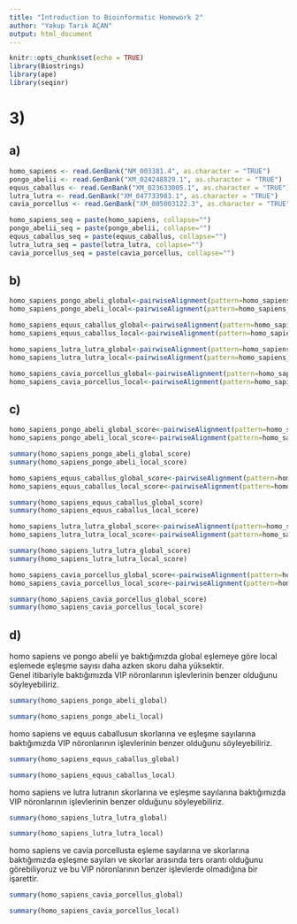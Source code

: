 ```yaml
---
title: "Introduction to Bioinformatic Homework 2"
author: "Yakup Tarık AÇAN"
output: html_document
---
```


```r
knitr::opts_chunk$set(echo = TRUE)
library(Biostrings)
library(ape)
library(seqinr)
```

# 3)

## a)

```r
homo_sapiens <- read.GenBank("NM_003381.4", as.character = "TRUE")
pongo_abelii <- read.GenBank("XM_024248829.1", as.character = "TRUE")
equus_caballus <- read.GenBank("XM_023633005.1", as.character = "TRUE")
lutra_lutra <- read.GenBank("XM_047733983.1", as.character = "TRUE")
cavia_porcellus <- read.GenBank("XM_005003122.3", as.character = "TRUE")

homo_sapiens_seq = paste(homo_sapiens, collapse="")
pongo_abelii_seq = paste(pongo_abelii, collapse="")
equus_caballus_seq = paste(equus_caballus, collapse="")
lutra_lutra_seq = paste(lutra_lutra, collapse="")
cavia_porcellus_seq = paste(cavia_porcellus, collapse="")
```

## b)

```r
homo_sapiens_pongo_abeli_global<-pairwiseAlignment(pattern=homo_sapiens_seq, subject=pongo_abelii_seq, type="global")
homo_sapiens_pongo_abeli_local<-pairwiseAlignment(pattern=homo_sapiens_seq, subject=pongo_abelii_seq, type="local")

homo_sapiens_equus_caballus_global<-pairwiseAlignment(pattern=homo_sapiens_seq, subject=equus_caballus_seq, type="global")
homo_sapiens_equus_caballus_local<-pairwiseAlignment(pattern=homo_sapiens_seq, subject=equus_caballus_seq, type="local")

homo_sapiens_lutra_lutra_global<-pairwiseAlignment(pattern=homo_sapiens_seq, subject=lutra_lutra_seq, type="global")
homo_sapiens_lutra_lutra_local<-pairwiseAlignment(pattern=homo_sapiens_seq, subject=lutra_lutra_seq, type="local")

homo_sapiens_cavia_porcellus_global<-pairwiseAlignment(pattern=homo_sapiens_seq, subject=cavia_porcellus_seq, type="global")
homo_sapiens_cavia_porcellus_local<-pairwiseAlignment(pattern=homo_sapiens_seq, subject=cavia_porcellus_seq, type="local")
```

## c)

```r
homo_sapiens_pongo_abeli_global_score<-pairwiseAlignment(pattern=homo_sapiens_seq, subject=pongo_abelii_seq, type="global",scoreOnly=TRUE)
homo_sapiens_pongo_abeli_local_score<-pairwiseAlignment(pattern=homo_sapiens_seq, subject=pongo_abelii_seq, type="local",scoreOnly=TRUE)

summary(homo_sapiens_pongo_abeli_global_score)
summary(homo_sapiens_pongo_abeli_local_score)
```

```r
homo_sapiens_equus_caballus_global_score<-pairwiseAlignment(pattern=homo_sapiens_seq, subject=equus_caballus_seq, type="global",scoreOnly=TRUE)
homo_sapiens_equus_caballus_local_score<-pairwiseAlignment(pattern=homo_sapiens_seq, subject=equus_caballus_seq, type="local",scoreOnly=TRUE)

summary(homo_sapiens_equus_caballus_global_score)
summary(homo_sapiens_equus_caballus_local_score)
```

```r
homo_sapiens_lutra_lutra_global_score<-pairwiseAlignment(pattern=homo_sapiens_seq, subject=lutra_lutra_seq, type="global",scoreOnly=TRUE)
homo_sapiens_lutra_lutra_local_score<-pairwiseAlignment(pattern=homo_sapiens_seq, subject=lutra_lutra_seq, type="local",scoreOnly=TRUE)

summary(homo_sapiens_lutra_lutra_global_score)
summary(homo_sapiens_lutra_lutra_local_score)
```

```r
homo_sapiens_cavia_porcellus_global_score<-pairwiseAlignment(pattern=homo_sapiens_seq, subject=cavia_porcellus_seq, type="global",scoreOnly=TRUE)
homo_sapiens_cavia_porcellus_local_score<-pairwiseAlignment(pattern=homo_sapiens_seq, subject=cavia_porcellus_seq, type="local",scoreOnly=TRUE)

summary(homo_sapiens_cavia_porcellus_global_score)
summary(homo_sapiens_cavia_porcellus_local_score)
```

## d) 

homo sapiens ve pongo abelii ye baktığımızda global eşlemeye göre local eşlemede eşleşme sayısı daha azken skoru daha yüksektir.\
Genel itibariyle baktığımızda VIP nöronlarının işlevlerinin benzer olduğunu söyleyebiliriz.

```r
summary(homo_sapiens_pongo_abeli_global)
```

```r
summary(homo_sapiens_pongo_abeli_local)
```

homo sapiens ve equus caballusun skorlarına ve eşleşme sayılarına baktığımızda VIP nöronlarının işlevlerinin benzer olduğunu söyleyebiliriz.

```r
summary(homo_sapiens_equus_caballus_global)
```

```r
summary(homo_sapiens_equus_caballus_local)
```

homo sapiens ve lutra lutranın skorlarına ve eşleşme sayılarına baktığımızda VIP nöronlarının işlevlerinin benzer olduğunu söyleyebiliriz.

```r
summary(homo_sapiens_lutra_lutra_global)
```

```r
summary(homo_sapiens_lutra_lutra_local)
```

homo sapiens ve cavia porcellusta eşleme sayılarına ve skorlarına baktığımızda eşleşme sayıları ve skorlar arasında ters orantı olduğunu görebiliyoruz ve bu VIP nöronlarının benzer işlevlerde olmadığına bir işarettir.

```r
summary(homo_sapiens_cavia_porcellus_global)
```

```r
summary(homo_sapiens_cavia_porcellus_local)
```
